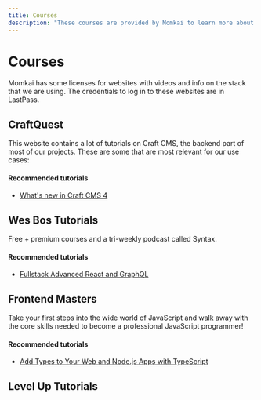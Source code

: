 ```yaml
---
title: Courses
description: "These courses are provided by Momkai to learn more about the stack we are using."
---
```


# Courses

Momkai has some licenses for websites with videos and info on the stack that we are using. The credentials to log in to these websites are in LastPass. 



## CraftQuest <a href="https://craftquest.io/courses" target="_blank"><Icon name="link" /></a>
This website contains a lot of tutorials on Craft CMS, the backend part of most of our projects. 
These are some that are most relevant for our use cases:

#### Recommended tutorials

- <a href="https://craftquest.io/courses/whats-new-in-craft-cms-4">What's new in Craft CMS 4</a>





## Wes Bos Tutorials <a href="https://wesbos.com/courses" target="_blank"><Icon name="link" /></a>
Free + premium courses and a tri-weekly podcast called Syntax.

#### Recommended tutorials

- <a href="https://advancedreact.com/">Fullstack Advanced React and GraphQL</a>




## Frontend Masters <a href="https://frontendmasters.com/" target="_blank"><Icon name="link" /></a>

Take your first steps into the wide world of JavaScript and walk away with the core skills needed to become a professional JavaScript programmer!

#### Recommended tutorials

- <a href="https://frontendmasters.com/learn/typescript/">Add Types to Your Web and Node.js Apps with TypeScript</a>


## Level Up Tutorials <a href="https://levelup.video/library" target="_blank"><Icon name="link" /></a>

